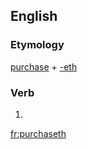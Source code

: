 ==English==

===Etymology===
[[purchase]] + [[-eth]]

===Verb===
{{infl|en|verb form}}

# {{archaic third-person singular of|purchase}}

[[fr:purchaseth]]